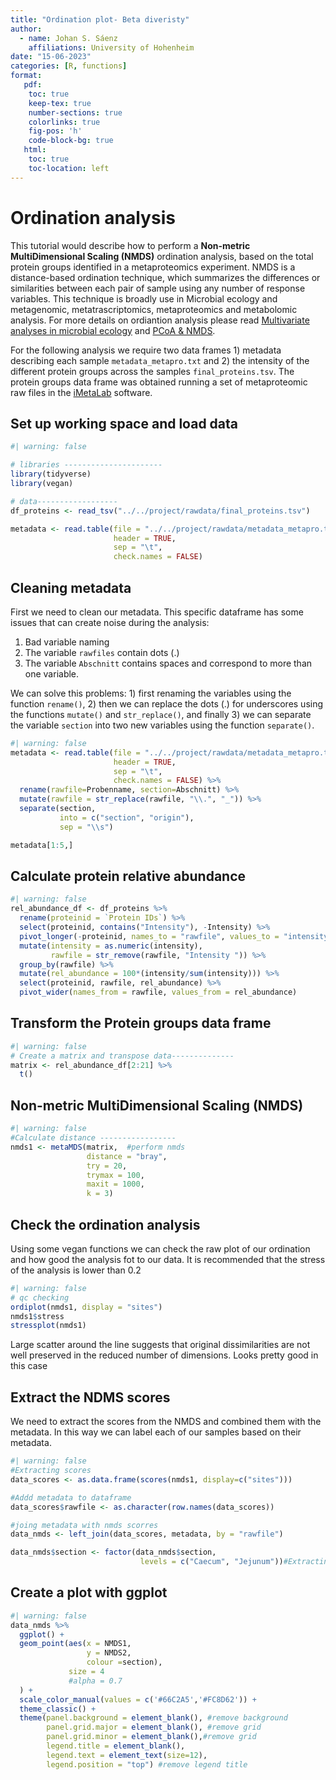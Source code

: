 ```yaml
---
title: "Ordination plot- Beta diveristy"
author: 
  - name: Johan S. Sáenz 
    affiliations: University of Hohenheim
date: "15-06-2023"
categories: [R, functions]
format:
   pdf:
    toc: true
    keep-tex: true
    number-sections: true
    colorlinks: true
    fig-pos: 'h'
    code-block-bg: true
   html:
    toc: true
    toc-location: left
---
```


# Ordination analysis

This tutorial would describe how to perform a **Non-metric MultiDimensional Scaling (NMDS)** ordination analysis, based on the total protein groups identified in a metaproteomics experiment. NMDS is a distance-based ordination technique, which summarizes the differences or similarities between each pair of sample using any number of response variables. This technique is broadly use in Microbial ecology and metagenomic, metatrascriptomics, metaproteomics and metabolomic analysis. For more details on ordiantion analysis please read [Multivariate analyses in microbial ecology](https://www.ncbi.nlm.nih.gov/pmc/articles/PMC2121141/) and [PCoA & NMDS](https://www.davidzeleny.net/anadat-r/doku.php/en:pcoa_nmds).

For the following analysis we require two data frames 1) metadata describing each sample `metadata_metapro.txt` and 2) the intensity of the different protein groups across the samples `final_proteins.tsv`. The protein groups data frame was obtained running a set of metaproteomic raw files in the [iMetaLab](https://imetalab.ca) software.

## Set up working space and load data

```r
#| warning: false

# libraries ----------------------
library(tidyverse)
library(vegan)

# data------------------
df_proteins <- read_tsv("../../project/rawdata/final_proteins.tsv")

metadata <- read.table(file = "../../project/rawdata/metadata_metapro.txt",
                       header = TRUE,
                       sep = "\t",
                       check.names = FALSE)
```

## Cleaning metadata

First we need to clean our metadata. This specific dataframe has some issues that can create noise during the analysis:

1.  Bad variable naming
2.  The variable `rawfiles` contain dots (.)
3.  The variable `Abschnitt` contains spaces and correspond to more than one variable.

We can solve this problems: 1) first renaming the variables using the function `rename()`, 2) then we can replace the dots (.) for underscores using the functions `mutate()` and `str_replace()`, and finally 3) we can separate the variable `section` into two new variables using the function `separate()`.

```r
#| warning: false
metadata <- read.table(file = "../../project/rawdata/metadata_metapro.txt",
                       header = TRUE,
                       sep = "\t",
                       check.names = FALSE) %>% 
  rename(rawfile=Probenname, section=Abschnitt) %>% 
  mutate(rawfile = str_replace(rawfile, "\\.", "_")) %>% 
  separate(section,
           into = c("section", "origin"),
           sep = "\\s") 

metadata[1:5,]
```

## Calculate protein relative abundance

```r
#| warning: false
rel_abundance_df <- df_proteins %>%
  rename(proteinid = `Protein IDs`) %>% 
  select(proteinid, contains("Intensity"), -Intensity) %>% 
  pivot_longer(-proteinid, names_to = "rawfile", values_to = "intensity") %>%
  mutate(intensity = as.numeric(intensity),
         rawfile = str_remove(rawfile, "Intensity ")) %>% 
  group_by(rawfile) %>% 
  mutate(rel_abundance = 100*(intensity/sum(intensity))) %>%
  select(proteinid, rawfile, rel_abundance) %>% 
  pivot_wider(names_from = rawfile, values_from = rel_abundance)
```

## Transform the Protein groups data frame

```r
#| warning: false
# Create a matrix and transpose data--------------
matrix <- rel_abundance_df[2:21] %>% 
  t()
```

## **Non-metric MultiDimensional Scaling (NMDS)**

```r
#| warning: false
#Calculate distance -----------------
nmds1 <- metaMDS(matrix,  #perform nmds
                 distance = "bray", 
                 try = 20, 
                 trymax = 100, 
                 maxit = 1000, 
                 k = 3)

```

## Check the ordination analysis

Using some vegan functions we can check the raw plot of our ordination and how good the analysis fot to our data. It is recommended that the stress of the analysis is lower than 0.2

```r
#| warning: false
# qc checking
ordiplot(nmds1, display = "sites")
nmds1$stress  
stressplot(nmds1)
```

Large scatter around the line suggests that original dissimilarities are not well preserved in the reduced number of dimensions. Looks pretty good in this case

## Extract the NDMS scores

We need to extract the scores from the NMDS and combined them with the metadata. In this way we can label each of our samples based on their metadata.

```r
#| warning: false
#Extracting scores
data_scores <- as.data.frame(scores(nmds1, display=c("sites")))

#Addd metadata to dataframe
data_scores$rawfile <- as.character(row.names(data_scores)) 

#joing metadata with nmds scorres
data_nmds <- left_join(data_scores, metadata, by = "rawfile")

data_nmds$section <- factor(data_nmds$section,
                             levels = c("Caecum", "Jejunum"))#Extracting scores

```

## Create a plot with ggplot

```r
#| warning: false
data_nmds %>%
  ggplot() +
  geom_point(aes(x = NMDS1,
                 y = NMDS2,
                 colour =section),
             size = 4
             #alpha = 0.7
  ) +
  scale_color_manual(values = c('#66C2A5','#FC8D62')) +
  theme_classic() +
  theme(panel.background = element_blank(), #remove background
        panel.grid.major = element_blank(), #remove grid
        panel.grid.minor = element_blank(),#remove grid
        legend.title = element_blank(),
        legend.text = element_text(size=12),
        legend.position = "top") #remove legend title
```
